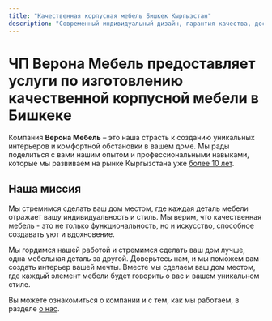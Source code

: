 ```yaml
---
title: "Качественная корпусная мебель Бишкек Кыргызстан"
description: "Современный индивидуальный дизайн, гарантия качества, доставка. Кухни, детские гарнитуры, прихожие, офисы, купе, комоды, встроенные шкафы, спальни, кровати."
---
```


# **ЧП Верона Мебель** предоставляет услуги по изготовлению качественной корпусной мебели в Бишкекe

Компания **Верона Мебель** – это наша страсть к созданию уникальных интерьеров и комфортной обстановки в вашем доме. Мы рады поделиться с вами нашим опытом и профессиональными навыками, которые мы развиваем на рынке Кыргызстана уже [более 10 лет](https://diesel.elcat.kg/index.php?showtopic=3179671).

## Наша миссия

Мы стремимся сделать ваш дом местом, где каждая деталь мебели отражает вашу индивидуальность и стиль. Мы верим, что качественная мебель - это не только функциональность, но и искусство, способное создавать уют и вдохновение.

Мы гордимся нашей работой и стремимся сделать ваш дом лучше, одна мебельная деталь за другой. Доверьтесь нам, и мы поможем вам создать интерьер вашей мечты. Вместе мы сделаем ваш дом местом, где каждый элемент мебели будет говорить о вас и вашем уникальном стиле.

Вы можете ознакомиться о компании и с тем, как мы работаем, в разделе [о нас](/about/#main).
